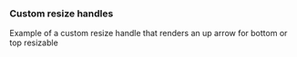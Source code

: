 

<CommonHeader />

<Meta of={$05CustomHandlesStories} />

### Custom resize handles

Example of a custom resize handle that renders an up arrow for bottom or top resizable

<Canvas of={$05CustomHandlesStories.SimpleExample} />
